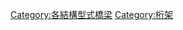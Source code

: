 {{Commonscat|Truss bridges}}
{{catmore}}

[[Category:各結構型式橋梁|Category:各結構型式橋梁]]
[[Category:桁架|Category:桁架]]